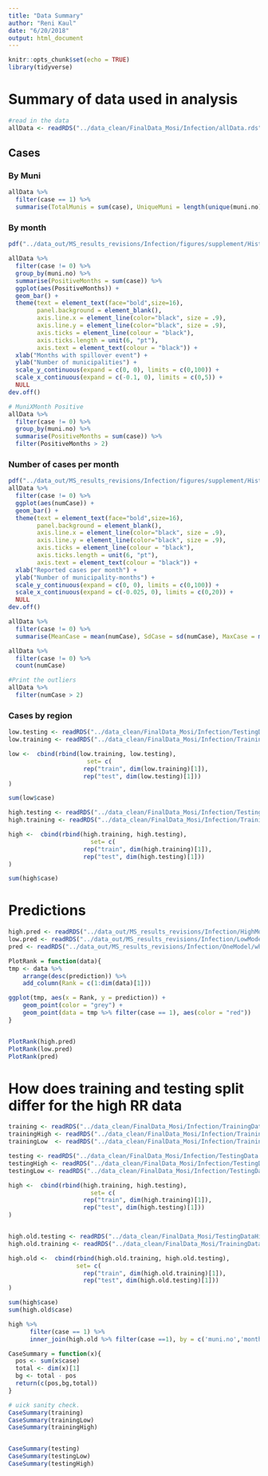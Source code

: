 ```yaml
---
title: "Data Summary"
author: "Reni Kaul"
date: "6/20/2018"
output: html_document
---
```


```r
knitr::opts_chunk$set(echo = TRUE)
library(tidyverse)
```

# Summary of data used in analysis
```r
#read in the data
allData <- readRDS("../data_clean/FinalData_Mosi/Infection/allData.rds")
```

## Cases

### By Muni
```r
allData %>% 
  filter(case == 1) %>%
  summarise(TotalMunis = sum(case), UniqueMuni = length(unique(muni.no)))

```


### By month
```r
pdf("../data_out/MS_results_revisions/Infection/figures/supplement/Hist_Repeated_Spillover.pdf", width = 6.69, height = 4.85, family = "sans")

allData %>% 
  filter(case != 0) %>%
  group_by(muni.no) %>%
  summarise(PositiveMonths = sum(case)) %>%
  ggplot(aes(PositiveMonths)) +
  geom_bar() +
  theme(text = element_text(face="bold",size=16),
        panel.background = element_blank(),
        axis.line.x = element_line(color="black", size = .9),
        axis.line.y = element_line(color="black", size = .9),
        axis.ticks = element_line(colour = "black"), 
        axis.ticks.length = unit(6, "pt"),
        axis.text = element_text(colour = "black")) +
  xlab("Months with spillover event") +
  ylab("Number of municipalities") +
  scale_y_continuous(expand = c(0, 0), limits = c(0,100)) +
  scale_x_continuous(expand = c(-0.1, 0), limits = c(0,5)) +
  NULL
dev.off()

# MuniXMonth Positive   
allData %>% 
  filter(case != 0) %>%
  group_by(muni.no) %>%
  summarise(PositiveMonths = sum(case)) %>%
  filter(PositiveMonths > 2)
```

### Number of cases per month
```r
pdf("../data_out/MS_results_revisions/Infection/figures/supplement/Hist_Reported_Cases.pdf", width = 6.69, height = 4.85, family = "sans")
allData %>% 
  filter(case != 0) %>%
  ggplot(aes(numCase)) +
  geom_bar() +
  theme(text = element_text(face="bold",size=16),
        panel.background = element_blank(),
        axis.line.x = element_line(color="black", size = .9),
        axis.line.y = element_line(color="black", size = .9),
        axis.ticks = element_line(colour = "black"), 
        axis.ticks.length = unit(6, "pt"),
        axis.text = element_text(colour = "black")) +
  xlab("Reported cases per month") +
  ylab("Number of municipality-months") +
  scale_y_continuous(expand = c(0, 0), limits = c(0,100)) +
  scale_x_continuous(expand = c(-0.025, 0), limits = c(0,20)) +
  NULL
dev.off()

allData %>%
  filter(case != 0) %>%
  summarise(MeanCase = mean(numCase), SdCase = sd(numCase), MaxCase = max(numCase))

allData %>%
  filter(case != 0) %>%
  count(numCase)

#Print the outliers
allData %>%
  filter(numCase > 2)
```

### Cases by region
```r
low.testing <- readRDS("../data_clean/FinalData_Mosi/Infection/TestingDataLowNHP.rds")
low.training <- readRDS("../data_clean/FinalData_Mosi/Infection/TrainingDataLowNHP.rds")

low <-  cbind(rbind(low.training, low.testing),
                      set= c(
                     rep("train", dim(low.training)[1]), 
                     rep("test", dim(low.testing)[1]))
)

sum(low$case)

high.testing <- readRDS("../data_clean/FinalData_Mosi/Infection/TestingDataHighNHP.rds")
high.training <- readRDS("../data_clean/FinalData_Mosi/Infection/TrainingDataHighNHP.rds")

high <-  cbind(rbind(high.training, high.testing),
                       set= c(
                     rep("train", dim(high.training)[1]), 
                     rep("test", dim(high.testing)[1]))
)

sum(high$case)

```

# Predictions

```r
high.pred <- readRDS("../data_out/MS_results_revisions/Infection/HighModel/wholePredictions.rds")
low.pred <- readRDS("../data_out/MS_results_revisions/Infection/LowModel/wholePredictions.rds")
pred <- readRDS("../data_out/MS_results_revisions/Infection/OneModel/wholePredictions.rds")

PlotRank = function(data){
tmp <- data %>%
    arrange(desc(prediction)) %>%
    add_column(Rank = c(1:dim(data)[1]))

ggplot(tmp, aes(x = Rank, y = prediction)) +
    geom_point(color = "grey") + 
    geom_point(data = tmp %>% filter(case == 1), aes(color = "red")) 
}


PlotRank(high.pred)
PlotRank(low.pred)
PlotRank(pred)

```

# How does training and testing split differ for the high RR data

```r

training <- readRDS("../data_clean/FinalData_Mosi/Infection/TrainingData.rds")
trainingHigh <- readRDS("../data_clean/FinalData_Mosi/Infection/TrainingDataHighNHP.rds")
trainingLow  <- readRDS("../data_clean/FinalData_Mosi/Infection/TrainingDataLowNHP.rds")

testing <- readRDS("../data_clean/FinalData_Mosi/Infection/TestingData.rds")
testingHigh <- readRDS("../data_clean/FinalData_Mosi/Infection/TestingDataHighNHP.rds")
testingLow <- readRDS("../data_clean/FinalData_Mosi/Infection/TestingDataLowNHP.rds")

high <-  cbind(rbind(high.training, high.testing),
                       set= c(
                     rep("train", dim(high.training)[1]), 
                     rep("test", dim(high.testing)[1]))
)


high.old.testing <- readRDS("../data_clean/FinalData_Mosi/TestingDataHighNHP.rds")
high.old.training <- readRDS("../data_clean/FinalData_Mosi/TrainingDataHighNHP.rds")

high.old <-  cbind(rbind(high.old.training, high.old.testing), 
                   set= c(
                     rep("train", dim(high.old.training)[1]), 
                     rep("test", dim(high.old.testing)[1]))
)

sum(high$case)                   
sum(high.old$case)

high %>% 
      filter(case == 1) %>%
      inner_join(high.old %>% filter(case ==1), by = c('muni.no','month.no'))


```


```r
CaseSummary = function(x){
  pos <- sum(x$case)
  total <- dim(x)[1]
  bg <- total - pos
  return(c(pos,bg,total))
}

# uick sanity check. 
CaseSummary(training)
CaseSummary(trainingLow)
CaseSummary(trainingHigh)


CaseSummary(testing)
CaseSummary(testingLow)
CaseSummary(testingHigh)
```